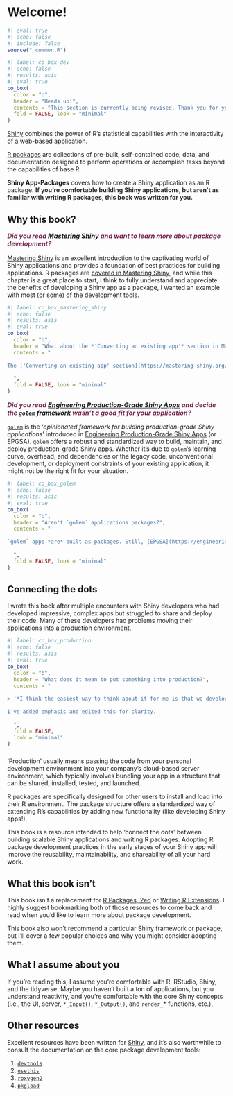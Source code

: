 # Welcome! {.unnumbered}

```r
#| eval: true 
#| echo: false 
#| include: false
source("_common.R")
```

```r
#| label: co_box_dev
#| echo: false
#| results: asis
#| eval: true
co_box(
  color = "o",
  header = "Heads up!",
  contents = "This section is currently being revised. Thank you for your patience.",
  fold = FALSE, look = "minimal"
)
```

[Shiny](https://shiny.posit.co/) combines the power of R's statistical capabilities with the interactivity of a web-based application. 

[R packages](https://cran.r-project.org/web/packages/available_packages_by_name.html) are collections of pre-built, self-contained code, data, and documentation designed to perform operations or accomplish tasks beyond the capabilities of base R. 

**Shiny App-Packages** covers how to create a Shiny application as an R package. [If you're comfortable building Shiny applications, but aren't as familiar with writing R packages, this book was written for you.]{style='font-weight: bold; color: #282b2d;'}

## Why this book?


::: {style='font-size: 1.05em; font-weight: bold; font-style: italic; color: #772953;'}

Did you read [Mastering Shiny](https://mastering-Shiny.org/) and want to learn more about package development?

:::

[Mastering Shiny](https://mastering-shiny.org/) is an excellent introduction to the captivating world of Shiny applications and provides a foundation of best practices for building applications. R packages are [covered in Mastering Shiny](https://mastering-shiny.org/scaling-packaging.html), and while this chapter is a great place to start, I think to fully understand and appreciate the benefits of developing a Shiny app as a package, I wanted an example with most (or some) of the development tools.

```r
#| label: co_box_mastering_shiny
#| echo: false
#| results: asis
#| eval: true
co_box(
  color = "b",
  header = "What about the *'Converting an existing app'* section in Mastering Shiny?",
  contents = "
  
The ['Converting an existing app' section](https://mastering-shiny.org/scaling-packaging.html#converting-an-existing-app) in Mastering Shiny provides an example of converting a Shiny app into an R Package. However, when I downloaded the source code ([`monthApp`](https://github.com/hadley/monthApp)), many package development tools were missing (`roxygen2` tags, `NAMESPACE` imports/exports, tests, vignettes, etc.).
  
  ",
  fold = FALSE, look = "minimal"
)
```

::: {style='font-size: 1.05em; font-weight: bold; font-style: italic; color: #772953;'}

Did you read [Engineering Production-Grade Shiny Apps](https://engineering-shiny.org/) and decide the [`golem` framework](https://thinkr-open.github.io/golem/) wasn't a good fit for your application?

:::

[`golem`](https://thinkr-open.github.io/golem/) is the ‘*opinionated framework for building production-grade Shiny applications*’ introduced in [Engineering Production-Grade Shiny Apps](https://engineering-shiny.org/) (or EPGSA). `golem` offers a robust and standardized way to build, maintain, and deploy production-grade Shiny apps. Whether it's due to `golem`'s learning curve, overhead, and dependencies or the legacy code, unconventional development, or deployment constraints of your existing application, it might not be the right fit for your situation. 

```r
#| label: co_box_golem
#| echo: false
#| results: asis
#| eval: true
co_box(
  color = "b",
  header = "Aren't `golem` applications packages?",
  contents = "
  
`golem` apps *are* built as packages. Still, [EPGSA](https://engineering-shiny.org/) assumes the reader is '[comfortable with building an R package.](https://engineering-shiny.org/structuring-project.html#resources)' (*if you're familiar with package development, [EPGSA](https://engineering-shiny.org/) is an excellent resource for Shiny apps*). 
  
  ",
  fold = FALSE, look = "minimal"
)
```

## Connecting the dots

I wrote this book after multiple encounters with Shiny developers who had developed impressive, complex apps but struggled to share and deploy their code. Many of these developers had problems moving their applications into a production environment.

```r
#| label: co_box_production
#| echo: false
#| results: asis
#| eval: true
co_box(
  color = "b",
  header = "What does it mean to put something into production?",
  contents = "
  
> '*I think the easiest way to think about it for me is that we develop a model in one computational environment--think of this as maybe your laptop or maybe you work in a server environment--still, it's in one place, and it turns out the software that you need to have installed there is about tuning, training, etc. **Putting something into production is getting it out of that computational environment and successfully carrying it over to a new computational environment.** For many people, this might be like a  cloud computing environment. It might be some kind of server your organization has, and we need to take it, lift it, and then successfully have it working.*' - Julia Silge, [What is 'production' anyway? MLOps for the curious (SatRdays London 2023)]((https://youtu.be/53-x5OFMGjA?t=1411))
  
I've added emphasis and edited this for clarity.
  
  ",
  fold = FALSE, 
  look = "minimal"
)
```

###  



‘Production’ usually means passing the code from your personal development environment into your company’s cloud-based server environment, which typically involves bundling your app in a structure that can be shared, installed, tested, and launched.

R packages are specifically designed for other users to install and load into their R environment. The package structure offers a standardized way of extending R’s capabilities by adding new functionality (like developing Shiny apps!).

This book is a resource intended to help ‘connect the dots’ between building scalable Shiny applications and writing R packages. Adopting R package development practices in the early stages of your Shiny app will improve the reusability, maintainability, and shareability of all your hard work.

## What this book isn't

This book isn't a replacement for [R Packages, 2ed](https://r-pkgs.org/) or [Writing R Extensions](https://cran.r-project.org/doc/manuals/R-exts.html). I highly suggest bookmarking both of those resources to come back and read when you'd like to learn more about package development. 

This book also won’t recommend a particular Shiny framework or package, but I’ll cover a few popular choices and why you might consider adopting them.

## What I assume about you

If you’re reading this, I assume you’re comfortable with R, RStudio, Shiny, and the tidyverse. Maybe you haven’t built a ton of applications, but you understand reactivity, and you’re comfortable with the core Shiny concepts (i.e., the UI, server, `*_Input()`, `*_Output()`, and `render_`* functions, etc.).

## Other resources

Excellent resources have been written for [Shiny](https://shiny.posit.co/r/articles/), and it's also worthwhile to consult the documentation on the core package development tools: 

1. [`devtools`](https://devtools.r-lib.org/)  
2. [`usethis`](https://usethis.r-lib.org/)    
3. [`roxygen2`](https://roxygen2.r-lib.org/)   
3. [`pkgload`](https://pkgload.r-lib.org/) 



